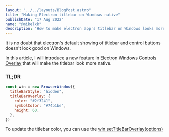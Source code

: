 ```yaml
---
layout: "../../layouts/BlogPost.astro"
title: "Making Electron titlebar on Windows native"
publishDate: "17 Aug 2022"
name: "@mikelxk"
description: "How to make electron app's titlebar on Windows looks more native"
---
```



<Cool name={frontmatter.name} />

It is no doubt that electron's default showing of titlebar and control buttons doesn't look good on Windows.

In this article, I will introduce a new feature in Electron [Windows Controls Overlay](https://developer.mozilla.org/en-US/docs/Web/API/Window_Controls_Overlay_API) that will make the titlebar look more native.

<h3 class="text-3xl font-bold">TL;DR</h3>

```js
const win = new BrowserWindow({
  titleBarStyle: "hidden",
  titleBarOverlay: {
    color: "#2f3241",
    symbolColor: "#74b1be",
    height: 60,
  },
})
```

To update the titlebar color, you can use the [win.setTitleBarOverlay(options)](https://www.electronjs.org/docs/latest/api/browser-window#winsettitlebaroverlayoptions-windows-linux)
